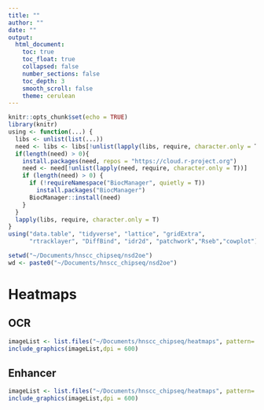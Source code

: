 ```yaml
---
title: ""
author: ""
date: ""
output:
  html_document:
    toc: true
    toc_float: true
    collapsed: false
    number_sections: false
    toc_depth: 3
    smooth_scroll: false
    theme: cerulean
---
```


```r
knitr::opts_chunk$set(echo = TRUE)
library(knitr)
using <- function(...) {
  libs <- unlist(list(...))
  need <- libs <- libs[!unlist(lapply(libs, require, character.only = T))]
  if(length(need) > 0){ 
    install.packages(need, repos = "https://cloud.r-project.org")
    need <- need[!unlist(lapply(need, require, character.only = T))]
    if (length(need) > 0) {
      if (!requireNamespace("BiocManager", quietly = T))
        install.packages("BiocManager")
      BiocManager::install(need)
    }
  }
  lapply(libs, require, character.only = T)
}
using("data.table", "tidyverse", "lattice", "gridExtra",
      "rtracklayer", "DiffBind", "idr2d", "patchwork","Rseb","cowplot")
```

```r
setwd("~/Documents/hnscc_chipseq/nsd2oe")
wd <- paste0("~/Documents/hnscc_chipseq/nsd2oe")
```

# Heatmaps 

## OCR
```r
imageList <- list.files("~/Documents/hnscc_chipseq/heatmaps", pattern= "^Cal27.*.*.ocr.png$", full.names=T)
include_graphics(imageList,dpi = 600)
```

## Enhancer
```r
imageList <- list.files("~/Documents/hnscc_chipseq/heatmaps", pattern= "^Cal27.*.*.enhancer.png$", full.names=T)
include_graphics(imageList,dpi = 600)
```

